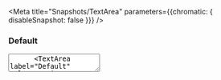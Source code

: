 


<Meta
  title="Snapshots/TextArea"
  parameters={{chromatic: { disableSnapshot: false }}}
/>

### Default

<Story name="Default">
  <div>
    <Container>
      <TextArea label="Default" />
      <TextArea label="Default" value="Fusion"/>
    </Container>
    <br />
    <Container>
      <TextArea label="Disabled" disabled />
      <TextArea label="Disabled" disabled value="Fusion"/>
    </Container>
  </div>
</Story>

### Size

<Story name="Rows">
  <TextArea label="Multiple rows" rows={4} />
</Story>

### Validation

<Story name="Required">
  <TextArea label="Required" required />
</Story>

### Helper

<Story name="Helper">
  <Container>
    <TextArea label="Helper" helper="This helper shows when active!" />
    <TextArea label="Persistent helper" helper="This helper is persistent!" helperpersistent />
  </Container>
</Story>

### Counter

<Story name="Counter">
  <Container>
    <TextArea label="Character counter" helper="Helper Text" helperPersistent maxlength={10} charCounter />
    <TextArea label="Character counter" helper="Helper Text" helperPersistent maxlength={10} charCounter value="Fusion" />
  </Container>
</Story>


